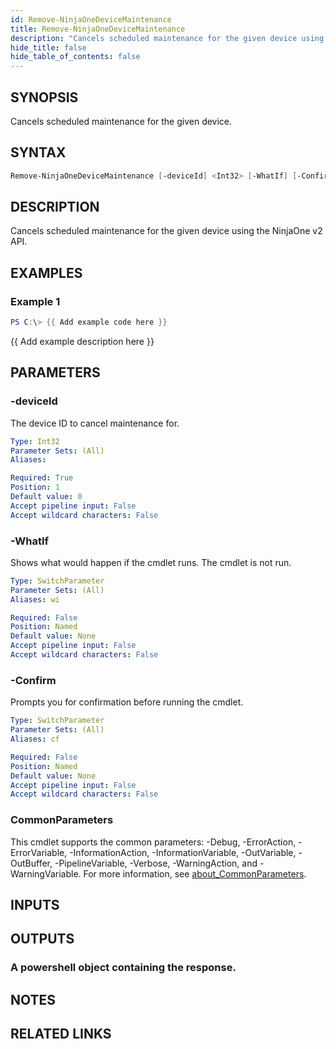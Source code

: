 ```yaml
---
id: Remove-NinjaOneDeviceMaintenance
title: Remove-NinjaOneDeviceMaintenance
description: "Cancels scheduled maintenance for the given device using the NinjaOne v2 API."
hide_title: false
hide_table_of_contents: false
---
```


## SYNOPSIS

Cancels scheduled maintenance for the given device.

## SYNTAX

```powershell
Remove-NinjaOneDeviceMaintenance [-deviceId] <Int32> [-WhatIf] [-Confirm] [<CommonParameters>]
```

## DESCRIPTION

Cancels scheduled maintenance for the given device using the NinjaOne v2 API.

## EXAMPLES

### Example 1

```powershell
PS C:\> {{ Add example code here }}
```

{{ Add example description here }}

## PARAMETERS

### -deviceId

The device ID to cancel maintenance for.

```yaml
Type: Int32
Parameter Sets: (All)
Aliases:

Required: True
Position: 1
Default value: 0
Accept pipeline input: False
Accept wildcard characters: False
```

### -WhatIf

Shows what would happen if the cmdlet runs.
The cmdlet is not run.

```yaml
Type: SwitchParameter
Parameter Sets: (All)
Aliases: wi

Required: False
Position: Named
Default value: None
Accept pipeline input: False
Accept wildcard characters: False
```

### -Confirm

Prompts you for confirmation before running the cmdlet.

```yaml
Type: SwitchParameter
Parameter Sets: (All)
Aliases: cf

Required: False
Position: Named
Default value: None
Accept pipeline input: False
Accept wildcard characters: False
```

### CommonParameters

This cmdlet supports the common parameters: -Debug, -ErrorAction, -ErrorVariable, -InformationAction, -InformationVariable, -OutVariable, -OutBuffer, -PipelineVariable, -Verbose, -WarningAction, and -WarningVariable. For more information, see [about_CommonParameters](http://go.microsoft.com/fwlink/?LinkID=113216).

## INPUTS

## OUTPUTS

### A powershell object containing the response.

## NOTES

## RELATED LINKS
